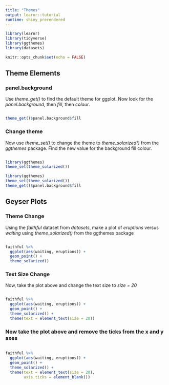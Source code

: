 ```yaml
---
title: "Themes"
output: learnr::tutorial
runtime: shiny_prerendered
---
```


```r
library(learnr)
library(tidyverse)
library(ggthemes)
library(datasets)

knitr::opts_chunk$set(echo = FALSE)
```


## Theme Elements

### panel.background 

Use *theme_get()* to find the default theme for ggplot. Now look for the *panel.background*, then *fill*, then *colour*. 

```r

```

```r
theme_get()$panel.background$fill
```

### Change theme

Now use *theme_set()* to change the theme to *theme_solarized()* from the *ggthemes* package. Find the new value for the background fill colour.


```r

```

```r
library(ggthemes)
theme_set(theme_solarized())
```


```r
library(ggthemes)
theme_set(theme_solarized())
theme_get()$panel.background$fill
```

## Geyser Plots

### Theme Change

Using the *faithful* dataset from *datasets*, make a plot of *eruptions* versus *waiting* using *theme_solarized()* from the ggthemes package


```r

```

```r
faithful %>% 
  ggplot(aes(waiting, eruptions)) + 
  geom_point() + 
  theme_solarized()
```

### Text Size Change

Now, take the plot above and change the text size to *size = 20*

```r

```

```r
faithful %>% 
  ggplot(aes(waiting, eruptions)) + 
  geom_point() + 
  theme_solarized() +
  theme(text = element_text(size = 20))
```

### Now take the plot above and remove the ticks from the x and y axes

```r

```

```r
faithful %>% 
  ggplot(aes(waiting, eruptions)) + 
  geom_point() + 
  theme_solarized() +
  theme(text = element_text(size = 20),
        axis.ticks = element_blank())
```

